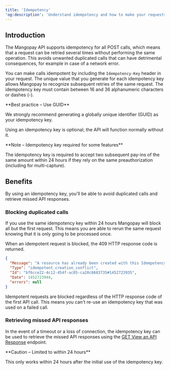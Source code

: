 ```yaml
---
title: 'Idempotency'
'og:description': 'Understand idempotency and how to make your requests idempotent, allowing you to prevent duplicated calls.'
---
```


## Introduction  

The Mangopay API supports idempotency for all POST calls, which means that a request can be retried several times without performing the same operation. This avoids unwanted duplicated calls that can have detrimental consequences, for example in case of a network error.  

You can make calls idempotent by including the `Idempotency-Key` header in your request. The unique value that you generate for each idempotency key allows Mangopay to recognize subsequent retries of the same request. The idempotency key must contain between 16 and 36 alphanumeric characters or dashes (-).

<Check>  
**Best practice – Use GUID** 
  
We strongly recommend generating a globally unique identifier (GUID) as your idempotency key.
</Check>  

Using an idempotency key is optional; the API will function normally without it.

<Note>  
**Note – Idempotency key required for some features** 
  
The idempotency key is required to accept two subsequent pay-ins of the same amount within 24 hours if they rely on the same preauthorization (including for multi-capture).  
</Note>  

## Benefits  

By using an idempotency key, you’ll be able to avoid duplicated calls and retrieve missed API responses.  

### Blocking duplicated calls  

If you use the same idempotency key within 24 hours Mangopay will block all but the first request. This means you are able to rerun the same request knowing that it is only going to be processed once.

When an idempotent request is blocked, the 409 HTTP response code is returned.

```json 409 response example
{
  "Message": "A resource has already been created with this Idempotency Key",
  "Type": "idempotent_creation_conflict",
  "Id": "bf6cce22-4c12-454f-ac05-ca20c8683735#1452723935",
  "Date": 1452723944,
  "errors": null
}
```

Idempotent requests are blocked regardless of the HTTP response code of the first API call. This means you can't re-use an idempotency key that was used on a failed call.


### Retrieving missed API responses  

In the event of a timeout or a loss of connection, the idempotency key can be used to retrieve the missed API responses using the <a href="/api-reference/api-responses/view-api-response">GET View an API Response</a> endpoint.  

<Warning>  
**Caution – Limited to within 24 hours** 
  
This only works within 24 hours after the initial use of the idempotency key.  
</Warning>